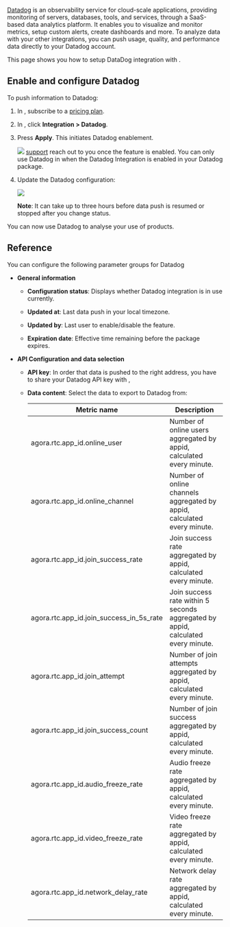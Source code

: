 
[Datadog](https://docs.datadoghq.com/) is an observability service for cloud-scale applications, providing monitoring of servers, databases, tools, and services, through a SaaS-based data analytics platform. It enables you to visualize and monitor metrics, setup custom alerts, create dashboards and more. To analyze <Vg k="COMPANY" /> data with your other integrations, you can push <Vg k="AA" /> usage, quality, and performance data directly to your Datadog account.

This page shows you how to setup DataDog integration with <Vg k="AA" />.

## Enable and configure Datadog

To push  <Vg k="AA" /> information to Datadog:

1.  In <Vg k="CONSOLE" />, subscribe to a [pricing plan](https://console.agora.io/aa/pricing).

2.  In [<Vpd k="NAME"/>](https://analytics-lab.agora.io/), click **Integration > Datadog**.

3. Press **Apply**. This initiates Datadog enablement.

    ![](/images/analytics/apply-datadog-package.png)
    [<Vg k="COMPANY" /> support](support@agora.io) reach out to you once the feature is enabled. You can only use Datadog in <Vg k="AA" /> when the Datadog Integration is enabled in your Datadog package.

4. Update the Datadog configuration:

    ![](/images/analytics/datadog-configuration.png)

    **Note**: It can take up to three hours before data push is resumed or stopped after you change status.

You can now use Datadog to analyse your use of  <Vg k="COMPANY" /> products.

## Reference

You can configure the following parameter groups for Datadog

-  **General information**

    - **Configuration status**: Displays whether Datadog integration is in use currently.

    - **Updated at**: Last data push in your local timezone.
    - **Updated by**: Last user to enable/disable the feature.
    - **Expiration date**: Effective time remaining before the package expires.

- **API Configuration and data selection**

    - **API key**: In order that data is pushed to the right address, you have to share your Datadog API key with <Vg k="COMPANY"/>,

    - **Data content**: Select the data to export to Datadog from:

        | Metric name                                    | Description                                                                                                                                                           |
        |------------------------------------------------|-----------------------------------------------------------------------------------------------------------------------------------------------------------------------|
        | agora.rtc.app_id.online_user                   | Number of online users aggregated by appid, calculated every minute.                                                                                                  |
        | agora.rtc.app_id.online_channel                | Number of online channels aggregated by appid, calculated every minute.                                                                                               |
        | agora.rtc.app_id.join_success_rate             | Join success rate aggregated by appid, calculated every minute.                                                                                                       |
        | agora.rtc.app_id.join_success_in_5s_rate       | Join success rate within 5 seconds aggregated by appid, calculated every minute.                                                                                      |
        | agora.rtc.app_id.join_attempt                  | Number of join attempts aggregated by appid, calculated every minute.                                                                                                 |
        | agora.rtc.app_id.join_success_count            | Number of join success aggregated by appid, calculated every minute.                                                                                                  |
        | agora.rtc.app_id.audio_freeze_rate             | Audio freeze rate aggregated by appid, calculated every minute.                                                                                                       |
        | agora.rtc.app_id.video_freeze_rate             | Video freeze rate aggregated by appid, calculated every minute.                                                                                                       |
        | agora.rtc.app_id.network_delay_rate            | Network delay rate aggregated by appid, calculated every minute.                                                                                                      |